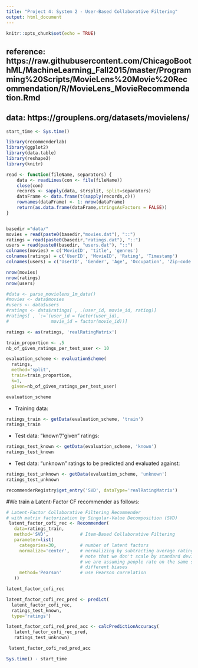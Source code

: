 ```yaml
---
title: "Project 4: System 2 - User-Based Collaborative Filtering"
output: html_document
---
```


```r
knitr::opts_chunk$set(echo = TRUE)
```

## reference: https://raw.githubusercontent.com/ChicagoBoothML/MachineLearning_Fall2015/master/Programming%20Scripts/MovieLens%20Movie%20Recommendation/R/MovieLens_MovieRecommendation.Rmd
## data: https://grouplens.org/datasets/movielens/

```r
start_time <- Sys.time()

library(recommenderlab)
library(ggplot2)
library(data.table)
library(reshape2)
library(knitr)

```


```r
read <- function(fileName, separators) {
    data <- readLines(con <- file(fileName))
    close(con)
    records <- sapply(data, strsplit, split=separators)
    dataFrame <- data.frame(t(sapply(records,c)))
    rownames(dataFrame) <- 1: nrow(dataFrame)
    return(as.data.frame(dataFrame,stringsAsFactors = FALSE))
}


basedir ="data/"
movies = read(paste0(basedir,"movies.dat"), "::")
ratings = read(paste0(basedir,"ratings.dat"), "::")
users = read(paste0(basedir, "users.dat"), "::")
colnames(movies) = c('MovieID', 'title', 'genres')
colnames(ratings) = c('UserID', 'MovieID', 'Rating', 'Timestamp')
colnames(users) = c('UserID', 'Gender', 'Age', 'Occupation', 'Zip-code')

```


```r
nrow(movies)
nrow(ratings)
nrow(users)

```

```r
#data <- parse_movielens_1m_data()
#movies <- data$movies
#users <- data$users
#ratings <- data$ratings[ , .(user_id, movie_id, rating)]
#ratings[ , `:=`(user_id = factor(user_id),
#                movie_id = factor(movie_id))]

ratings <- as(ratings, 'realRatingMatrix')
```


```r
train_proportion <- .5
nb_of_given_ratings_per_test_user <- 10

evaluation_scheme <- evaluationScheme(
  ratings, 
  method='split',
  train=train_proportion,
  k=1,
  given=nb_of_given_ratings_per_test_user)

evaluation_scheme
```


- Training data:
```r
ratings_train <- getData(evaluation_scheme, 'train')
ratings_train
```

- Test data: "known"/"given" ratings:
```r
ratings_test_known <- getData(evaluation_scheme, 'known')
ratings_test_known
```


- Test data: "unknown" ratings to be predicted and evaluated against:
```r
ratings_test_unknown <- getData(evaluation_scheme, 'unknown')
ratings_test_unknown
```



```r
recommenderRegistry$get_entry('SVD', dataType='realRatingMatrix')
```


#We train a Latent-Factor CF recommender as follows:

```r
# Latent-Factor Collaborative Filtering Recommender
# with matrix factorization by Singular-Value Decomposition (SVD)
 latent_factor_cofi_rec <- Recommender(
   data=ratings_train,
   method='SVD',            # Item-Based Collaborative Filtering
   parameter=list(
     categories=30,         # number of latent factors
     normalize='center',    # normalizing by subtracting average rating per user;
                            # note that we don't scale by standard deviations here;
                            # we are assuming people rate on the same scale but have
                            # different biases
     method='Pearson'       # use Pearson correlation
   ))

latent_factor_cofi_rec
```

```r
latent_factor_cofi_rec_pred <- predict(
  latent_factor_cofi_rec,
  ratings_test_known,
  type='ratings')

latent_factor_cofi_red_pred_acc <- calcPredictionAccuracy(
   latent_factor_cofi_rec_pred,
   ratings_test_unknown)

 latent_factor_cofi_red_pred_acc
```




```r
Sys.time() - start_time
```

